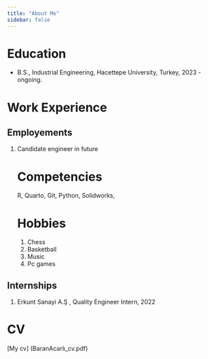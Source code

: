 ```yaml
---
title: "About Me"
sidebar: false 
---
```


# Education

-   B.S., Industrial Engineering, Hacettepe University, Turkey, 2023 - ongoing.

# Work Experience

## Employements

1.  Candidate engineer in future

    # Competencies

    R, Quarto, Git, Python, Solidworks,

    # Hobbies

    1.  Chess
    2.  Basketball
    3.  Music
    4.  Pc games

## Internships

1.  Erkunt Sanayi A.Ş , Quality Engineer Intern, 2022

# CV

\[My cv\] (BaranAcarlı_cv.pdf)
